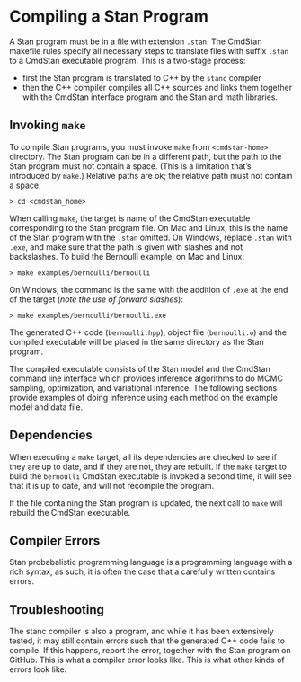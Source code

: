 # Compiling a Stan Program

A Stan program must be in a file with extension `.stan`.
The CmdStan makefile rules specify all necessary steps to
translate files with suffix `.stan` to a CmdStan executable program.
This is a two-stage process:

- first the Stan program is translated to C++ by the `stanc` compiler
- then the C++ compiler compiles all C++ sources and links them together
with the CmdStan interface program and the Stan and math libraries.

## Invoking `make` 

To compile Stan programs, you must invoke `make` from `<cmdstan-home>` directory.
The Stan program can be in a different path, but the path to the Stan
program must not contain a space. (This is a limitation that's
introduced by `make`.) Relative paths are ok; the relative path
must not contain a space.

```
> cd <cmdstan_home>
```

When calling `make`, the target is name of the CmdStan executable
corresponding to the Stan program file.
On Mac and Linux, this is the name of the Stan program with the `.stan`
omitted. On Windows, replace `.stan` with `.exe`, and make
sure that the path is given with slashes and not backslashes.
To build the Bernoulli example, on Mac and Linux:
```
> make examples/bernoulli/bernoulli
```
On Windows, the command is the same with the addition of `.exe`
at the end of the target (_note the use of forward slashes_):
```
> make examples/bernoulli/bernoulli.exe
```

The generated C++ code (`bernoulli.hpp`), object file (`bernoulli.o`)
and the compiled executable will be placed in the same directory as the Stan program.

The compiled executable consists of the Stan model and the CmdStan command line interface
which provides inference algorithms to do MCMC sampling, optimization, and variational inference.
The following sections provide examples of doing inference using each method
on the example model and data file.

## Dependencies

When executing a `make` target, all its dependencies are checked
to see if they are up to date, and if they are not, they are rebuilt.
If the `make` target to build the `bernoulli` CmdStan executable
is invoked a second time, it will see that it is up to date,
and will not recompile the program.

If the file containing the Stan program is updated,
the next call to `make` will rebuild the CmdStan executable.


## Compiler Errors

Stan probabalistic programming language is a programming language with a rich syntax,
as such, it is often the case that a carefully written contains errors.

## Troubleshooting

The stanc compiler is also a program, and while it has been extensively tested,
it may still contain errors such that the generated C++ code fails to compile.
If this happens, report the error, together with the Stan program on GitHub.
This is what a compiler error looks like.
This is what other kinds of errors look like.





